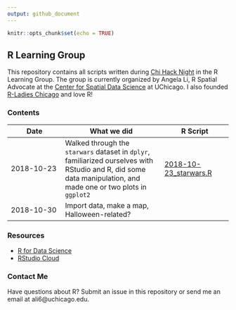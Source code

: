 ```yaml
---
output: github_document
---
```


```r
knitr::opts_chunk$set(echo = TRUE)
```

## R Learning Group

This repository contains all scripts written during [Chi Hack Night](https://chihacknight.org) in the R Learning Group. The group is currently organized by Angela Li, R Spatial Advocate at the [Center for Spatial Data Science](https://spatial.uchicago.edu) at UChicago. I also founded [R-Ladies Chicago](https://rladieschicago.org) and love R!

### Contents

| Date | What we did | R Script |
|------------------------|--------------------------------------------|------------------------------|
| 2018-10-23 | Walked through the `starwars` dataset in `dplyr`, familiarized ourselves with RStudio and R, did some data manipulation, and made one or two plots in `ggplot2` | [2018-10-23_starwars.R]() |
| 2018-10-30 | Import data, make a map, Halloween-related? |  |

### Resources

- [R for Data Science](https://spatial.uchicago.edu)
- [RStudio Cloud](https://rstudio.cloud)

### Contact Me
Have questions about R? Submit an issue in this repository or send me an email at ali6@uchicago.edu.
